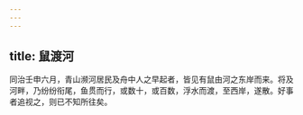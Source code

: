 ```yaml
---
---
---
```

title: 鼠渡河
---



同治壬申六月，青山濒河居民及舟中人之早起者，皆见有鼠由河之东岸而来。将及河畔，乃纷纷衔尾，鱼贯而行，或数十，或百数，浮水而渡，至西岸，遂散。好事者追视之，则已不知所往矣。